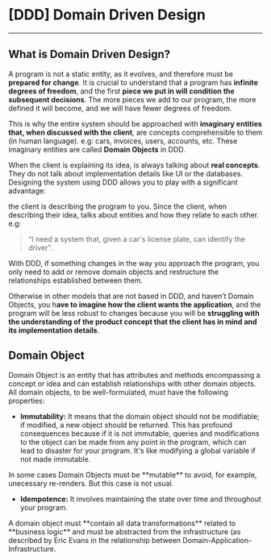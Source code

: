 # [DDD] Domain Driven Design
---
## What is Domain Driven Design?
A program is not a static entity, as it evolves, and therefore must be **prepared for change**. It is crucial to understand that a program has **infinite degrees of freedom**, and the first **piece we put in will condition the subsequent decisions**. The more pieces we add to our program, the more defined it will become, and we will have fewer degrees of freedom. 

This is why the entire system should be approached with **imaginary entities that, when discussed with the client**, are concepts comprehensible to them (in human language). e.g: cars, invoices, users, accounts, etc. These imaginary entities are called **Domain Objects** in DDD. 

When the client is explaining its idea, is always talking about **real concepts**. They do not talk about implementation details like UI or the databases. Designing the system using DDD allows you to play with a significant advantage: 

the client is describing the program to you. Since the client, when describing their idea, talks about entities and how they relate to each other. e.g:

> “I need a system that, given a car's license plate, can identify the driver”.

With DDD, if something changes in the way you approach the program, you only need to add or remove domain objects and restructure the relationships established between them. 

Otherwise in other models that are not based in DDD, and haven’t Domain Objects, you h**ave to imagine how the client wants the application**, and the program will be less robust to changes because you will be **struggling with the understanding of the product concept that the client has in mind and its implementation details**.

## Domain Object

Domain Object is an entity that has attributes and methods encompassing a concept or idea and can establish relationships with other domain objects. All domain objects, to be well-formulated, must have the following properties:

- **Immutability:** It means that the domain object should not be modifiable; if modified, a new object should be returned. This has profound consequences because if it is not immutable, queries and modifications to the object can be made from any point in the program, which can lead to disaster for your program. It's like modifying a global variable if not made immutable.
    

 
<Callout type="warning" emoji="⚠️">
In some cases Domain Objects must be **mutable** to avoid, for example, unecessary re-renders. But this case is not usual.
</Callout>


- **Idempotence:** It involves maintaining the state over time and throughout your program.

<Callout emoji="💡">
A domain object must **contain all data transformations** related to **business logic** and must be abstracted from the infrastructure (as described by Eric Evans in the relationship between Domain-Application-Infrastructure.
</Callout>